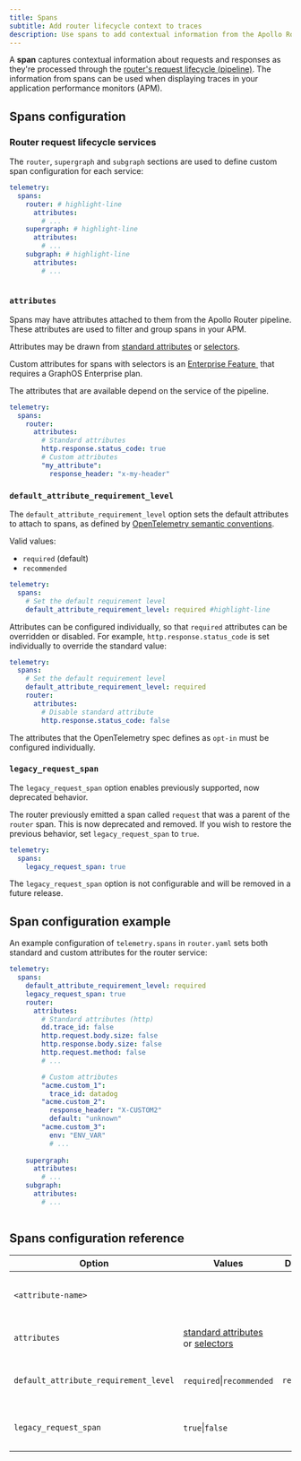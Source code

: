 ```yaml
---
title: Spans
subtitle: Add router lifecycle context to traces
description: Use spans to add contextual information from the Apollo Router to traces displayed by your application performance monitors (APM).
---
```



A **span** captures contextual information about requests and responses as they're processed through the [router's request lifecycle (pipeline)](../customizations/overview/#the-request-lifecycle). The information from spans can be used when displaying traces in your application performance monitors (APM).

## Spans configuration

### Router request lifecycle services

<RouterServices />

The `router`, `supergraph` and `subgraph` sections are used to define custom span configuration for each service:

```yaml title="router.yaml"
telemetry:
  spans:
    router: # highlight-line
      attributes:
        # ...     
    supergraph: # highlight-line
      attributes:
        # ...
    subgraph: # highlight-line
      attributes:
        # ...
        
```

### `attributes`

Spans may have attributes attached to them from the Apollo Router pipeline. These attributes are used to filter and group spans in your APM.

Attributes may be drawn from [standard attributes](./standard-attributes) or [selectors](./selectors). 

<Note>

Custom attributes for spans with selectors is an [Enterprise Feature <EnterpriseIcon style="display:inline-block;height:1em;width:auto;" />](../enterprise-features) that requires a GraphOS Enterprise plan.

</Note>

The attributes that are available depend on the service of the pipeline.

```yaml title="desc.router.yaml"
telemetry:
  spans:
    router:
      attributes:
        # Standard attributes
        http.response.status_code: true
        # Custom attributes
        "my_attribute":
          response_header: "x-my-header"
```

### `default_attribute_requirement_level`

The `default_attribute_requirement_level` option sets the default attributes to attach to spans, as defined by [OpenTelemetry semantic conventions](https://opentelemetry.io/docs/specs/otel/common/attribute-requirement-level/).

Valid values:

* `required` (default)
* `recommended`

```yaml title="router.yaml"
telemetry:
  spans:
    # Set the default requirement level
    default_attribute_requirement_level: required #highlight-line
```

Attributes can be configured individually, so that `required` attributes can be overridden or disabled. For example, `http.response.status_code` is set individually to override the standard value:

```yaml title="desc.router.yaml"
telemetry:
  spans:
    # Set the default requirement level
    default_attribute_requirement_level: required
    router:
      attributes:
        # Disable standard attribute
        http.response.status_code: false
```

<Note>

The attributes that the OpenTelemetry spec defines as `opt-in` must be configured individually.

</Note>

### `legacy_request_span`

The `legacy_request_span` option enables previously supported, now deprecated behavior.

The router previously emitted a span called `request` that was a parent of the `router` span. 
This is now deprecated and removed. If you wish to restore the previous behavior, set `legacy_request_span` to `true`. 

```yaml title="router.yaml"
telemetry:
  spans:
    legacy_request_span: true
```

<Note>

The `legacy_request_span` option is not configurable and will be removed in a future release.

</Note>

## Span configuration example

An example configuration of `telemetry.spans` in `router.yaml` sets both standard and custom attributes for the router service:

```yaml title="router.yaml"
telemetry:
  spans:
    default_attribute_requirement_level: required
    legacy_request_span: true
    router:
      attributes:
        # Standard attributes (http)
        dd.trace_id: false
        http.request.body.size: false
        http.response.body.size: false
        http.request.method: false
        # ...

        # Custom attributes
        "acme.custom_1":
          trace_id: datadog
        "acme.custom_2":
          response_header: "X-CUSTOM2"
          default: "unknown"
        "acme.custom_3":
          env: "ENV_VAR"
          # ...
        
    supergraph:
      attributes:
        # ...
    subgraph:
      attributes:
        # ...
        
```

## Spans configuration reference

| Option                                 | Values                                                                        | Default    | Description                                 |
|----------------------------------------|-------------------------------------------------------------------------------|------------|---------------------------------------------|
| `<attribute-name>`                     |                                                                               |            | The name of the custom attribute.           |
| `attributes`                           | [standard attributes](./standard-attributes) or [selectors](./selectors)  |            | The attributes of the stan.                 |
| `default_attribute_requirement_level`  | `required`\|`recommended`                                                     | `required` | The default attribute requirement level.    |
| `legacy_request_span`                  | `true`\|`false`                                                               |            | Include the `request` span in traces.       |

